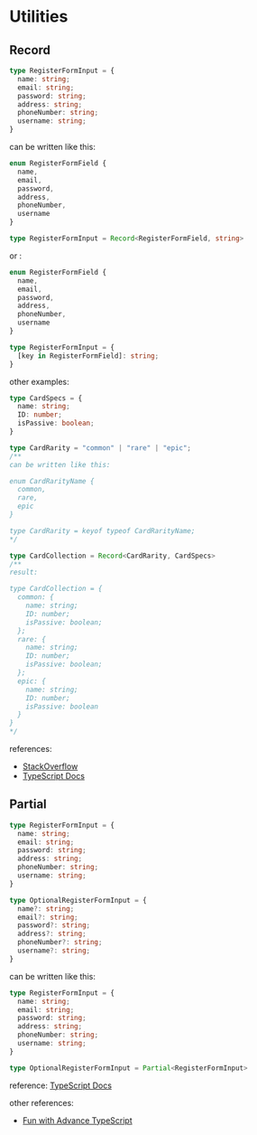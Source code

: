 # Utilities

## Record

```ts
type RegisterFormInput = {
  name: string;
  email: string;
  password: string;
  address: string;
  phoneNumber: string;
  username: string;
}
```

can be written like this:
```ts highlight=10
enum RegisterFormField {
  name,
  email,
  password,
  address,
  phoneNumber,
  username
}

type RegisterFormInput = Record<RegisterFormField, string>
```

or : 
```ts highlight=11
enum RegisterFormField {
  name,
  email,
  password,
  address,
  phoneNumber,
  username
}

type RegisterFormInput = {
  [key in RegisterFormField]: string;
}
```

other examples: 
```ts highlight=1,7,20
type CardSpecs = {
  name: string;
  ID: number;
  isPassive: boolean;
}

type CardRarity = "common" | "rare" | "epic";
/**
can be written like this:

enum CardRarityName {
  common,
  rare,
  epic
}

type CardRarity = keyof typeof CardRarityName;
*/

type CardCollection = Record<CardRarity, CardSpecs>
/**
result:

type CardCollection = {
  common: {
    name: string;
    ID: number;
    isPassive: boolean;
  };
  rare: {
    name: string;
    ID: number;
    isPassive: boolean;
  };
  epic: {
    name: string;
    ID: number;
    isPassive: boolean
  }
}
*/
```

references:
- [StackOverflow](https://stackoverflow.com/questions/54438012/an-index-signature-parameter-type-cannot-be-a-union-type-consider-using-a-mappe/54438350#54438350)
- [TypeScript Docs](https://www.typescriptlang.org/docs/handbook/utility-types.html#recordkeystype)

## Partial

```ts
type RegisterFormInput = {
  name: string;
  email: string;
  password: string;
  address: string;
  phoneNumber: string;
  username: string;
}

type OptionalRegisterFormInput = {
  name?: string;
  email?: string;
  password?: string;
  address?: string;
  phoneNumber?: string;
  username?: string;
}
```

can be written like this:
```ts highlight=10
type RegisterFormInput = {
  name: string;
  email: string;
  password: string;
  address: string;
  phoneNumber: string;
  username: string;
}

type OptionalRegisterFormInput = Partial<RegisterFormInput>
```

reference: [TypeScript Docs](https://www.typescriptlang.org/docs/handbook/utility-types.html#partialtype)

other references:
- [Fun with Advance TypeScript](https://www.youtube.com/watch?v=nNse0r0aRT8)